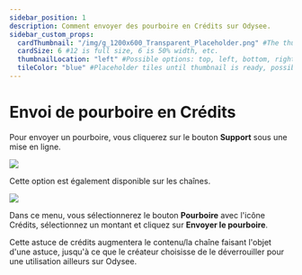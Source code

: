 ```yaml
---
sidebar_position: 1
description: Comment envoyer des pourboire en Crédits sur Odysee.
sidebar_custom_props:
  cardThumbnail: "/img/g_1200x600_Transparent_Placeholder.png" #The thumbnail on the category card.
  cardSize: 6 #12 is full size, 6 is 50% width, etc.
  thumbnailLocation: "left" #Possible options: top, left, bottom, right, none
  tileColor: "blue" #Placeholder tiles until thumbnail is ready, possible options: blue, cream, darkpurple, lightpurple, mauve, orange, pink, none
---
```


# Envoi de pourboire en Crédits

Pour envoyer un pourboire, vous cliquerez sur le bouton **Support** sous une mise en ligne.

![](/img/en/category-monetization6.png)

Cette option est également disponible sur les chaînes.

![](/img/en/category-monetization8.png)

Dans ce menu, vous sélectionnerez le bouton **Pourboire** avec l'icône Crédits, sélectionnez un montant et cliquez sur **Envoyer le pourboire**.

Cette astuce de crédits augmentera le contenu/la chaîne faisant l'objet d'une astuce, jusqu'à ce que le créateur choisisse de le déverrouiller pour une utilisation ailleurs sur Odysee.